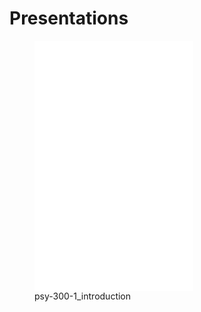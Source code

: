 # Presentations


![psy-300-1_introduction](presentations/psy-300-1_introduction.pdf){width=60% height=400}
